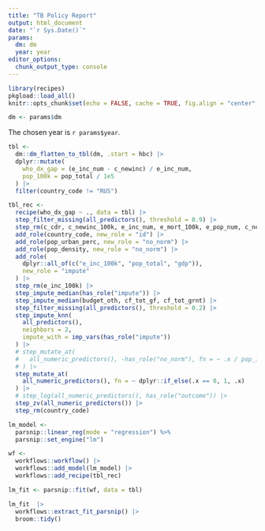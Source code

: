 ```yaml
---
title: "TB Policy Report"
output: html_document
date: "`r Sys.Date()`"
params:
  dm: dm
  year: year
editor_options: 
  chunk_output_type: console
---
```


```r
library(recipes)
pkgload::load_all()
knitr::opts_chunk$set(echo = FALSE, cache = TRUE, fig.align = "center", message = FALSE, warning = FALSE)
```

```r
dm <- params$dm
```

The chosen year is `r params$year`.

```r
tbl <-
  dm::dm_flatten_to_tbl(dm, .start = hbc) |>
  dplyr::mutate(
    who_dx_gap = (e_inc_num - c_newinc) / e_inc_num,
    pop_100k = pop_total / 1e5
  ) |> 
  filter(country_code != "RUS")
```

```r
tbl_rec <-
  recipe(who_dx_gap ~ ., data = tbl) |>
  step_filter_missing(all_predictors(), threshold = 0.9) |> 
  step_rm(c_cdr, c_newinc_100k, e_inc_num, e_mort_100k, e_pop_num, c_newinc) |>
  add_role(country_code, new_role = "id") |>
  add_role(pop_urban_perc, new_role = "no_norm") |>
  add_role(pop_density, new_role = "no_norm") |>
  add_role(
    dplyr::all_of(c("e_inc_100k", "pop_total", "gdp")),  
    new_role = "impute"
  ) |>
  step_rm(e_inc_100k) |>
  step_impute_median(has_role("impute")) |> 
  step_impute_median(budget_oth, cf_tot_gf, cf_tot_grnt) |>
  step_filter_missing(all_predictors(), threshold = 0.2) |> 
  step_impute_knn(
    all_predictors(),
    neighbors = 2,
    impute_with = imp_vars(has_role("impute"))
  ) |>
  # step_mutate_at(
  #   all_numeric_predictors(), -has_role("no_norm"), fn = ~ .x / pop_100k
  # ) |> 
  step_mutate_at(
    all_numeric_predictors(), fn = ~ dplyr::if_else(.x == 0, 1, .x)
  ) |> 
  # step_log(all_numeric_predictors(), has_role("outcome")) |>
  step_zv(all_numeric_predictors()) |> 
  step_rm(country_code)
```

```r
lm_model <-
  parsnip::linear_reg(mode = "regression") %>%
  parsnip::set_engine("lm")
```

```r
wf <-
  workflows::workflow() |>
  workflows::add_model(lm_model) |>
  workflows::add_recipe(tbl_rec)
```

```r
lm_fit <- parsnip::fit(wf, data = tbl)
```


```r
lm_fit  |>
  workflows::extract_fit_parsnip() |>
  broom::tidy()
```


